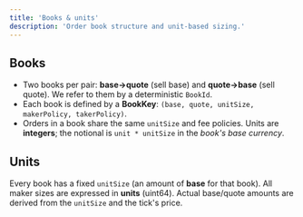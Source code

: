 ```yaml
---
title: 'Books & units'
description: 'Order book structure and unit-based sizing.'
---
```


## Books

- Two books per pair: **base→quote** (sell base) and **quote→base** (sell quote). We refer to them by a deterministic `BookId`.
- Each book is defined by a **BookKey**: `(base, quote, unitSize, makerPolicy, takerPolicy)`.
- Orders in a book share the same `unitSize` and fee policies. Units are **integers**; the notional is `unit * unitSize` in the _book's base currency_.

## Units

Every book has a fixed `unitSize` (an amount of **base** for that book). All maker sizes are expressed in **units** (uint64). Actual base/quote amounts are derived from the `unitSize` and the tick's price.
